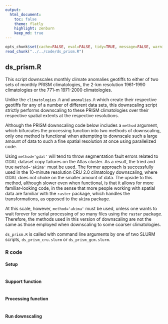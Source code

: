 ```yaml
---
output:
  html_document:
    toc: false
    theme: flatly
    highlight: zenburn
    keep_md: true
---
```


```r
opts_chunk$set(cache=FALSE, eval=FALSE, tidy=TRUE, message=FALSE, warning=FALSE)
read_chunk("../../code/ds_prism.R")
```


##
##
## ds_prism.R

This script downscales monthly climate anomalies geotiffs to either of two sets of monthly PRISM climatologies,
the 2-km resolution 1961-1990 climatologies or the 771-m 1971-2000 climatologies.

Unlike the `climatologies.R` and `amomalies.R` which create their respective geotiffs for any of a number of different data sets,
this downscaling script strictly performs downscaling to these PRISM climatologies over their respective spatial extents at the respective resolutions.

Although the PRISM downscaling code below includes a `method` argument, which bifurcates the processing function into two methods of downscaling,
only one method is functional when attempting to downscale such a large amount of data to such a fine spatial resolution at once using parallelized code.

Using `method='gdal'` will tend to throw segmentation fault errors related to GDAL dataset copy failures on the Atlas cluster.
As a result, the tried and true `method='akima'` must be used.
The former approach is successfully used in the 10-minute resolution CRU 2.0 climatology downscaling, where GDAL does not choke on the smaller amount of data.
The upside to this method, although slower even when functional, is that it allows for more familiar-looking code,
in the sense that more people working with spatial data are familiar with the `raster` package, which handles the transformations, as opposed to the `akima` package.

At this scale, however, `method='akima'` must be used, unless one wants to wait forever for serial processing of so many files using the `raster` package.
Therefore, the methods used in this version of downscaling are not the same as those employed when downscaling to some coarser climatologies.

`ds_prism.R` is called with command line arguments by one of two SLURM scripts, `ds_prism_cru.slurm` or `ds_prism_gcm.slurm`.

### R code

#### Setup

```r
```

#### Support function

```r
```

#### Processing function

```r
```

#### Run downscaling

```r
```
